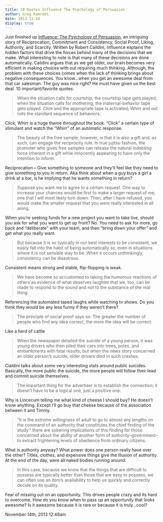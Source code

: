 ```yaml
---
title: 10 Quotes Influence The Psychology of Persuasion
author: Greg Kamradt
date: 2013-11-14
display: true
---
```


Just finished up [Influence: The Psychology of Persuasion](http://www.amazon.com/Influence-Psychology-Persuasion-Business-Essentials/dp/006124189X), an intriguing story of Reciprocation, Commitment and Consistency, Social Proof, Liking, Authority, and Scarcity. Written by Robert Caildini, Influence explains the hidden factors that drive the forces behind many of the decisions that we make. What interesting to note is that many of these decisions are done automatically. Caildini argues that as we get older, our brain becomes very efficient in making choices with out requiring much thinking. Although, the problem with these choices comes when the lack of thinking brings about negative consequences. You know…when you get an awesome deal from that car salesman. The guy was nice right? He must have given us the best deal. 10 important/favorite quotes:



> When the situation calls for courtship, the courtship tape gets played; when the situation calls for mothering, the maternal\-behavior tape gets played. *Click* and the appropriate tape is activated; W*hirr* and out rolls the standard sequence of behaviors.


Click, Whirr is a huge theme throughout the book. “Click” a certain type of stimulant and watch the “Whirr” of an automatic response.



> The beauty of the free sample, however, is that it is also a gift and, as such, can engage the reciprocity rule. In true jujitsu fashion, the promoter who gives free samples can release the natural indebting force inherent in a gift while innocently appearing to have only the intention to inform.


Reciprocation – Give something to someone and they’ll feel like they need to give something to you in return. Aka think about when a guy buys a girl a drink at a bar, is he implying that he wants something in return?



> Suppose you want me to agree to a certain request. One way to increase your chances would be first to make a larger request of me, one that I will most likely turn down. Then, after I have refused, you would make the smaller request that you were really interested in all along.


When you’re seeking funds for a new project you want to take live, should you ask for what you want to get up front? No. You need to ask for more, go back and “deliberate” with your team, and then “bring down your offer” and get what you really want.



> But because it is so typically in our best interests to be consistent, we easily fall into the habit of being automatically so, even in situations where it is not sensible way to be. When it occurs unthinkingly, consistency can be disastrous.


Consistent means strong and stable, flip\-flopping is weak.



> We have become so accustomed to taking the humorous reactions of others as evidence of what deserves laughter that we, too, can be made to respond to the sound and not to the substance of the real thing.


Referencing the automated taped laughs while watching tv shows. Do you think they would be any less funny if they weren’t there?



> The principle of social proof says so: The greater the number of people who find any idea correct, the more the idea will be correct.


Like a herd of cattle



> When the newspaper detailed the suicide of a young person, it was young drivers who then piled their cars into trees, poles, and embankments with fatal results; but when the news story concerned an older person’s suicide, older drivers died in such crashes.


Cialdini talks about some very interesting stats around public suicides. Basically, the more public the suicide, the more people will follow their lead and commit suicide themselves. 



> The important thing for the advertiser is to establish the connection; it doesn’t have to be a logical one, just a positive one.


Why is Lincecum telling me what kind of cheese I should buy? He doesn’t know anything. Except I’ll go buy that cheese because of the association between it and Timmy.



> “It is the extreme willingness of adult to go to almost any lengths on the command of an authority that constitutes the chief finding of the study.” there are sobering implications of this finding for those concerned about the ability of another form of authority–government–to extract frightening levels of obedience from ordinary citizens.


What is authority anyway? What power does one person really have over the other? Titles, clothes, and expensive things give the illusion of authority. At the end of the day, were all naked bodies running around.



> In this case, because we know that the things that are difficult to possess are typically better than those that are easy to possess, we can often use an item’s availability to help us quickly and correctly decide on its quality.


Fear of missing out on an opportunity. This drives people crazy and its hard to overcome. How do you know when to pass up an opportunity that looks awesome? Is it awesome because it is rare or because it is truly…cool?



 November 14th, 2013 12:46am